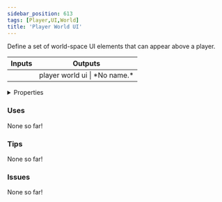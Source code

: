 ```yaml
---
sidebar_position: 613
tags: [Player,UI,World]
title: 'Player World UI'
---
```


Define a set of world-space UI elements that can appear above a player.



<IChip uuid="ff2d1f81-d76c-456f-acf0-af1861822681"/>

<table><thead><tr><th>Inputs</th><th>Outputs</th></tr></thead><tbody><tr><td /><td>player world ui | *No name.*</td></tr></tbody></table>

<details>
  <summary>Properties</summary>
  <div>
    <div>
    <table>
      <tbody>
        <tr>
          <td>Is beta required?</td>
          <td>No</td>
        </tr>
        <tr>
          <td>Is chip a trolling risk?</td>
          <td>No</td>
        </tr>
        <tr>
          <td>Is chip a role assignment risk?</td>
          <td>No</td>
        </tr>
        <tr>
          <td>Chip UUID</td>
          <td>ff2d1f81-d76c-456f-acf0-af1861822681</td>
        </tr>
        <tr>
          <td>Room availability</td>
          <td>Available everywhere</td>
        </tr>
      </tbody>
    </table>
    </div>
  </div>
</details>

### Uses

None so far!

### Tips

None so far!

### Issues

None so far!